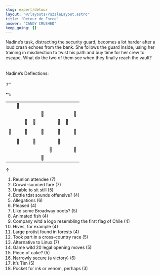 ```yaml
---
slug: expert/detour
layout: "@/layouts/PuzzleLayout.astro"
title: "Detour de Force"
answer: "CANDY CRUSHED"
keep_going: {}
---
```


<style>
    table \{
        width:;
    }
    td .square \{
        border: 2px black;
        aspect-ratio: 1 / 1 ;

    }
    .boxed \{
        border: 1px dotted black;
        width: 50px;
        height: 50px;
        padding: 0px 0px;
        text-align: center;
        font-size: 20px;
    }
    .left-room \{
        border-bottom: 2px solid black;
        border-left: 2px solid black;
    }
    .right-room \{
        border-bottom: 2px solid black;
        border-right: 2px solid black;
    }
    .rect \{
        border: 1px solid black;
        display: inline-block;
        width: 200px;
        height: 20px;
    }
    .outlined \{
        border-top: 2px solid black;
        border-left: 2px solid black;
        border-right: 2px solid black;
        margin-left: auto;
        margin-right: auto;
    }
    .centered \{
        margin: auto;
        text-align: center;
    }
    .bottom \{
        border-bottom: 2px solid black;
    }
    .big \{
        font-size: 50px;
    }
    .two-columns \{
        column-count: 2;
    }

</style>

<div>
  Nadine’s task, distracting the security guard, becomes a lot harder after a loud crash echoes from
  the bank. She follows the guard inside, using her training in misdirection to twist his path and
  buy time for her crew to escape. What do the two of them see when they finally reach the vault?
</div>
<br></br>
<div class="centered">
  Nadine’s Deflections:
  <br></br>
  <span class="rect"> </span> :&#x21B1;
  <br></br>
  &#x21B0;: <span class="rect"></span>
</div>

<table class="outlined">
  <tr>
    <td class="boxed">
      <div class="square"></div>
    </td>
    <td class="boxed">&#x1F463;</td>
    <td class="boxed"></td>
    <td class="left-room"></td>
    <td></td>
    <td class="right-room"></td>
    <td class="boxed"></td>
    <td class="boxed"></td>
    <td class="boxed"></td>
  </tr>
  <tr>
    <td class="boxed"></td>
    <td class="boxed"></td>
    <td class="boxed"></td>
    <td class="boxed"></td>
    <td class="boxed">&#x1F463;</td>
    <td class="boxed"></td>
    <td class="boxed"></td>
    <td class="boxed"></td>
    <td class="boxed">&#x1F463;</td>
  </tr>
  <tr>
    <td class="boxed"></td>
    <td class="boxed"></td>
    <td class="boxed">&#x1F463;</td>
    <td class="boxed">&#x1F463;</td>
    <td class="boxed"></td>
    <td class="boxed"></td>
    <td class="boxed">&#x1F463;</td>
    <td class="boxed">&#x1F463;</td>
    <td class="boxed"></td>
  </tr>
  <tr>
    <td class="boxed"></td>
    <td class="boxed"></td>
    <td class="boxed"></td>
    <td class="boxed"></td>
    <td class="boxed"></td>
    <td class="boxed"></td>
    <td class="boxed"></td>
    <td class="boxed"></td>
    <td class="boxed"></td>
  </tr>
  <tr>
    <td class="boxed">&#x1F463;</td>
    <td class="boxed"></td>
    <td class="boxed">&#x1F463;</td>
    <td class="boxed"></td>
    <td class="boxed">&#x1F463;</td>
    <td class="boxed"></td>
    <td class="boxed">&#x1F463;</td>
    <td class="boxed"></td>
    <td class="boxed">&#x1F463;</td>
  </tr>
  <tr>
    <td class="boxed"></td>
    <td class="boxed"></td>
    <td class="boxed"></td>
    <td class="boxed"></td>
    <td class="boxed"></td>
    <td class="boxed"></td>
    <td class="boxed"></td>
    <td class="boxed"></td>
    <td class="boxed"></td>
  </tr>
  <tr>
    <td class="boxed"></td>
    <td class="boxed">&#x1F463;</td>
    <td class="boxed"></td>
    <td class="boxed">&#x1F463;</td>
    <td class="boxed"></td>
    <td class="boxed"></td>
    <td class="boxed">&#x1F463;</td>
    <td class="boxed"></td>
    <td class="boxed"></td>
  </tr>
  <tr>
    <td class="boxed"></td>
    <td class="boxed"></td>
    <td class="boxed"></td>
    <td class="boxed"></td>
    <td class="boxed"></td>
    <td class="boxed">&#x1F463;</td>
    <td class="boxed"></td>
    <td class="boxed"></td>
    <td class="boxed">&#x1F463;</td>
  </tr>
  <tr>
    <td class="bottom boxed"></td>
    <td class="bottom boxed"></td>
    <td class="bottom boxed"></td>
    <td class="bottom boxed"></td>
    <td class="boxed">&#x1F463;</td>
    <td class="bottom boxed"></td>
    <td class="bottom boxed"></td>
    <td class="bottom boxed"></td>
    <td class="bottom boxed"></td>
  </tr>
</table>
<div class="big centered">&#x2191;</div>
<ol class="two-columns">
  <li>Reunion attendee (7)</li>
  <li>Crowd-sourced fare (7)</li>
  <li>Unable to sit still (5)</li>
  <li>Bottle tdat sounds offensive? (4)</li>
  <li>Allegations (6)</li>
  <li>Pleased (4)</li>
  <li>Like some Broadway boots? (5)</li>
  <li>Animated fish (4)</li>
  <li>Company witd a logo resembling the first flag of Chile (4)</li>
  <li>Hives, for example (4)</li>
  <li>Large protist found in forests (4)</li>
  <li>Took part in a cross-country race (5)</li>
  <li>Alternative to Linux (7)</li>
  <li>Game witd 20 legal opening moves (5)</li>
  <li>Piece of cake? (5)</li>
  <li>Narrowly secure (a victory) (6)</li>
  <li>It’s Tim (5)</li>
  <li>Pocket for ink or venom, perhaps (3)</li>
</ol>
